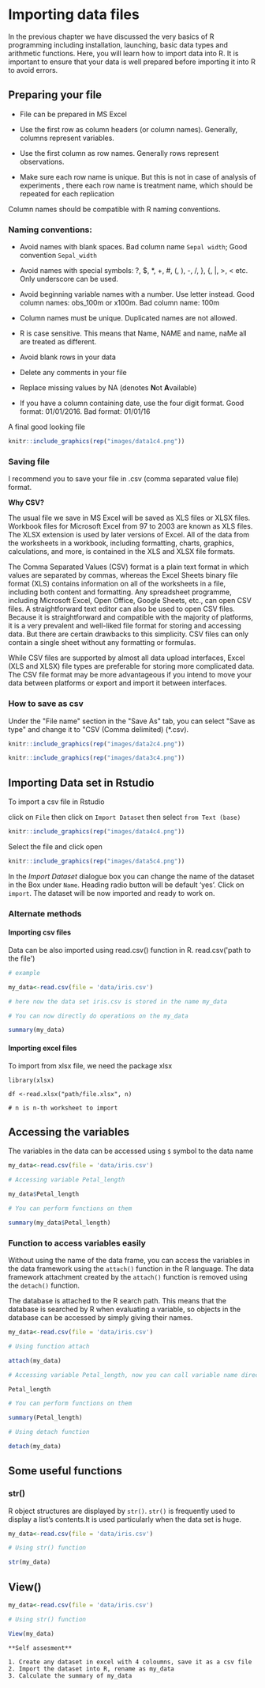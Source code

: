 # Importing data files

In the previous chapter we have discussed the very basics of R
programming including installation, launching, basic data types and
arithmetic functions. Here, you will learn how to import data into R. It
is important to ensure that your data is well prepared before importing
it into R to avoid errors.

## Preparing your file

-   File can be prepared in MS Excel

-   Use the first row as column headers (or column names). Generally,
    columns represent variables.

-   Use the first column as row names. Generally rows represent
    observations.

-   Make sure each row name is unique. But this is not in case of
    analysis of experiments , there each row name is treatment name,
    which should be repeated for each replication

Column names should be compatible with R naming conventions.

### Naming conventions:

-   Avoid names with blank spaces. Bad column name `Sepal width`; Good
    convention `Sepal_width`

-   Avoid names with special symbols: ?, \$, \*, +, #, (, ), -, /, }, {,
    \|, \>, \< etc. Only underscore can be used.

-   Avoid beginning variable names with a number. Use letter instead.
    Good column names: obs_100m or x100m. Bad column name: 100m

-   Column names must be unique. Duplicated names are not allowed.

-   R is case sensitive. This means that Name, NAME and name, naMe all
    are treated as different.

-   Avoid blank rows in your data

-   Delete any comments in your file

-   Replace missing values by NA (denotes **N**ot **A**vailable)

-   If you have a column containing date, use the four digit format.
    Good format: 01/01/2016. Bad format: 01/01/16

A final good looking file  

```{r goodfile, echo=FALSE,fig.cap='An example file',out.width="50%", fig.align='center'}
knitr::include_graphics(rep("images/data1c4.png"))
```


### Saving file  

I recommend you to save your file in .csv (comma separated value file)
format.

**Why CSV?**

The usual file we save in MS Excel will be saved as XLS files or XLSX
files. Workbook files for Microsoft Excel from 97 to 2003 are known as
XLS files. The XLSX extension is used by later versions of Excel. All of
the data from the worksheets in a workbook, including formatting,
charts, graphics, calculations, and more, is contained in the XLS and
XLSX file formats.

The Comma Separated Values (CSV) format is a plain text format in which
values are separated by commas, whereas the Excel Sheets binary file
format (XLS) contains information on all of the worksheets in a file,
including both content and formatting. Any spreadsheet programme,
including Microsoft Excel, Open Office, Google Sheets, etc., can open
CSV files. A straightforward text editor can also be used to open CSV
files. Because it is straightforward and compatible with the majority of
platforms, it is a very prevalent and well-liked file format for storing
and accessing data. But there are certain drawbacks to this simplicity.
CSV files can only contain a single sheet without any formatting or
formulas.

While CSV files are supported by almost all data upload interfaces,
Excel (XLS and XLSX) file types are preferable for storing more
complicated data. The CSV file format may be more advantageous if you
intend to move your data between platforms or export and import it
between interfaces.

### How to save as csv

Under the \"File name\" section in the \"Save As\" tab, you can select
\"Save as type\" and change it to \"CSV (Comma delimited) (\*.csv).  

```{r saving, echo=FALSE,fig.cap='How to save as csv',out.width="50%", fig.align='center'}
knitr::include_graphics(rep("images/data2c4.png"))
```  

```{r saving1, echo=FALSE,fig.cap='How to save as csv (1)',out.width="80%", fig.align='center'}
knitr::include_graphics(rep("images/data3c4.png"))
```


## Importing Data set in Rstudio

To import a csv file in Rstudio

click on `File` then click on `Import Dataset` then select `from Text (base)`  

```{r saving2, echo=FALSE,fig.cap='Importing data set',out.width="50%", fig.align='center'}
knitr::include_graphics(rep("images/data4c4.png"))
```    

Select the file and click open  

```{r saving3, echo=FALSE,fig.cap='Import Dataset dialogue box',out.width="80%", fig.align='center'}
knitr::include_graphics(rep("images/data5c4.png"))
```    

In the *Import Dataset* dialogue box you can change the name of the
dataset in the Box under `Name`. Heading radio button will be default
'yes'. Click on `import`. The dataset will be now imported and ready to
work on.

### Alternate methods

#### Importing csv files  

Data can be also imported using read.csv() function in R.
read.csv(\'path to the file\')  

```{r} 

# example

my_data<-read.csv(file = 'data/iris.csv')

# here now the data set iris.csv is stored in the name my_data

# You can now directly do operations on the my_data

summary(my_data)

``` 

#### Importing excel files  

To import from xlsx file, we need the package xlsx  

```
library(xlsx)  

df <-read.xlsx("path/file.xlsx", n)

# n is n-th worksheet to import
```

## Accessing the variables 

The variables in the data can be accessed using `$` symbol to the data name  

```{r} 
my_data<-read.csv(file = 'data/iris.csv')

# Accessing variable Petal_length

my_data$Petal_length

# You can perform functions on them

summary(my_data$Petal_length)


```

### Function to access variables easily  

Without using the name of the data frame, you can access the variables in the data framework using the `attach()` function in the R language. The data framework attachment created by the `attach()` function is removed using the `detach()` function.

The database is attached to the R search path. This means that the database is searched by R when evaluating a variable, so objects in the database can be accessed by simply giving their names.

```{r} 
my_data<-read.csv(file = 'data/iris.csv')

# Using function attach  

attach(my_data)

# Accessing variable Petal_length, now you can call variable name directly without using my_data

Petal_length

# You can perform functions on them

summary(Petal_length)

# Using detach function

detach(my_data)

```  

## Some useful functions  

### str()  

R object structures are displayed by `str()`. `str()` is frequently used to display a list's contents.It is used particularly when the data set is huge.

```{r} 
my_data<-read.csv(file = 'data/iris.csv')  

# Using str() function

str(my_data)

```  

## View()  

```{r, eval=F, echo=T}
my_data<-read.csv(file = 'data/iris.csv')  

# Using str() function

View(my_data)

```  


```{block2 item4, type='rmdnote'}
**Self assesment**

1. Create any dataset in excel with 4 coloumns, save it as a csv file
2. Import the dataset into R, rename as my_data
3. Calculate the summary of my_data
```


